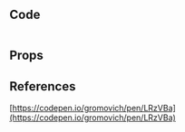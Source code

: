 
## Code

```tsx title="components/Carousel/index.tsx"

```

## Props

## References

[https://codepen.io/gromovich/pen/LRzVBa](https://codepen.io/gromovich/pen/LRzVBa)
